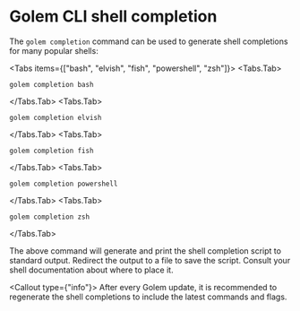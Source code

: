 
# Golem CLI shell completion

The `golem completion` command can be used to generate shell completions for many popular shells:

<Tabs items={["bash", "elvish", "fish", "powershell", "zsh"]}>
  <Tabs.Tab>
  ```shell copy
  golem completion bash
  ```
  </Tabs.Tab>
  <Tabs.Tab>
  ```shell copy
  golem completion elvish
  ```
  </Tabs.Tab>
  <Tabs.Tab>
  ```shell copy
  golem completion fish
  ```
  </Tabs.Tab>
  <Tabs.Tab>
  ```shell copy
  golem completion powershell
  ```
  </Tabs.Tab>
  <Tabs.Tab>
  ```shell copy
  golem completion zsh
  ```
  </Tabs.Tab>
</Tabs>

The above command will generate and print the shell completion script to standard output. Redirect the output to a file to save the script. Consult your shell documentation about where to place it.

<Callout type={"info"}>
  After every Golem update, it is recommended to regenerate the shell completions to include the latest commands and flags.
</Callout>
